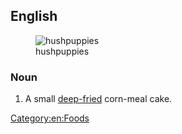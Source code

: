 ==English==
{{wikipedia}}
[[Image:Hushpuppies 5stack.jpg|thumb|hushpuppies]]
===Noun===
{{en-noun|hushpuppies}}
# {{label|en|southern US}} A small [[deep-fried]] corn-meal cake.

[[Category:en:Foods]]